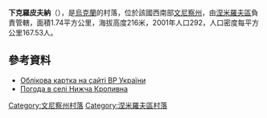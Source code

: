 {{coord|48|51|29|N|29|8|4|E|scale:30000|display=title}}

'''下克羅皮夫納'''（{{lang-uk|Нижча Кропивна}}），是[[烏克蘭|烏克蘭]]的村落，位於該國西南部[[文尼察州|文尼察州]]，由[[涅米羅夫區|涅米羅夫區]]負責管轄，面積1.74平方公里，海拔高度216米，2001年人口292，人口密度每平方公里167.53人。

==參考資料==
* [http://w1.c1.rada.gov.ua/pls/z7502/A005?rdat1=23.06.2012&rf7571=2590 Облікова картка на сайті ВР України]{{dead link|date=2017年11月 |bot=InternetArchiveBot |fix-attempted=yes }}
* [http://weather.in.ua/ua/vinnickaja/16947 Погода в селі Нижча Кропивна]{{Wayback|url=http://weather.in.ua/ua/vinnickaja/16947 |date=20181212081111 }}

[[Category:文尼察州村落|Category:文尼察州村落]]
[[Category:涅米羅夫區村落|Category:涅米羅夫區村落]]


{{Vinnytsia-geo-stub}}